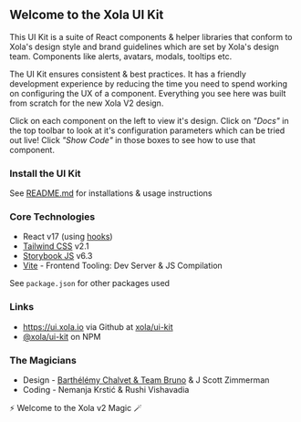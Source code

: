 
<Meta title="Introduction" />

## Welcome to the Xola UI Kit

This UI Kit is a suite of React components & helper libraries that conform to Xola's design style and brand guidelines which are set by Xola's design team. Components like alerts, avatars, modals, tooltips etc.

The UI Kit ensures consistent & best practices. It has a friendly development experience by reducing the time you need to spend working on configuring the UX of a component. Everything you see here was built from scratch for the new Xola V2 design.

Click on each component on the left to view it's design. Click on _"Docs"_ in the top toolbar to look at it's configuration parameters which can be tried out live! Click _"Show Code"_ in those boxes to see how to use that component.

### Install the UI Kit

See [README.md](https://github.com/xola/ui-kit#usage) for installations & usage instructions

### Core Technologies

-   React v17 (using [hooks](https://reactjs.org/docs/hooks-overview.html))
-   [Tailwind CSS](https://tailwindcss.com) v2.1
-   [Storybook JS](https://storybook.js.org/) v6.3
-   [Vite](https://vitejs.dev/) - Frontend Tooling: Dev Server & JS Compilation

See `package.json` for other packages used

### Links

* https://ui.xola.io via Github at [xola/ui-kit](https://github.com/xola/ui-kit)
* [@xola/ui-kit](https://www.npmjs.com/package/@xola/ui-kit) on NPM

### The Magicians

-   Design - [Barthélémy Chalvet & Team Bruno](https://www.callbruno.com/en/) & J Scott Zimmerman
-   Coding - Nemanja Krstić & Rushi Vishavadia

⚡️ Welcome to the Xola v2 Magic 🪄
